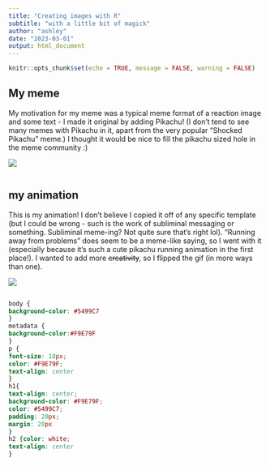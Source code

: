 ---
title: "Creating images with R"
subtitle: "with a little bit of magick"
author: "ashley"
date: "2023-03-01"
output: html_document
---

```{r setup, include=FALSE, cache=FALSE}
knitr::opts_chunk$set(echo = TRUE, message = FALSE, warning = FALSE)
```

## My meme

My motivation for my meme was a typical meme format of a reaction image and some text - I made it original by adding Pikachu! (I don't tend to see many memes with Pikachu in it, apart from the very popular "Shocked Pikachu" meme.) I thought it would be nice to fill the pikachu sized hole in the meme community :)

![](pikachumeme.png)

```{r file = 'meme1.R', eval = FALSE}
```

## my animation

This is my animation! I don't believe I copied it off of any specific template (but I could be wrong - such is the work of subliminal messaging or something. Subliminal meme-ing? Not quite sure that's right lol). "Running away from problems" does seem to be a meme-like saying, so I went with it (especially because it's such a cute pikachu running animation in the first place!).  I wanted to add more ~~creativity~~, so I flipped the gif (in more ways than one). 

![](pikachu_problems.gif)

```{r file='animation2.R', eval=FALSE}
```

```{css, inclue=FALSE}
body {
background-color: #5499C7
}
metadata {
background-color:#F9E79F
}
p {
font-size: 18px;
color: #F9E79F;
text-align: center
}
h1{
text-align: center;
background-color: #F9E79F;
color: #5499C7;
padding: 20px;
margin: 20px
}
h2 {color: white;
text-align: center
}
```

